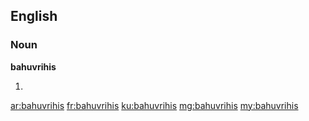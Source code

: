 ==English==

===Noun===
'''bahuvrihis'''

# {{plural of|bahuvrihi}}

[[ar:bahuvrihis]]
[[fr:bahuvrihis]]
[[ku:bahuvrihis]]
[[mg:bahuvrihis]]
[[my:bahuvrihis]]